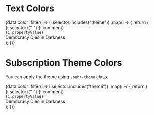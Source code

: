 
# Text Colors

<div className="flex flex-column">
  {data.color
    .filter(i => !i.selector.includes("theme"))
    .map(i => {
      return (
        <div key={i.selector} className="pa-sm">
          <div className="font--subhead font-bold">
            {i.selector}{" "}
            <span className="italic font-xs gray-dark">{i.comment}</span>
          </div>
          <div>
            <code>{i.propertyValue}</code>
          </div>
          <div
            className={`pa-sm ${i.selector.split(".").join(" ")} bold b `}
            style={{ borderColor: "inherit" }}
          >
            Democracy Dies in Darkness
          </div>
        </div>
      );
    })}
</div>

# Subscription Theme Colors

<p className="pl-sm mb-sm font-xxs">
  You can apply the theme using <code>.subs-theme</code> class.
</p>

<div className="flex flex-column">
  {data.color
    .filter(i => i.selector.includes("theme"))
    .map(i => {
      return (
        <div key={i.selector} className="pa-sm">
          <div className="font--subhead font-bold">
            {i.selector}{" "}
            <span className="italic font-xs gray-dark">{i.comment}</span>
          </div>
          <div>
            <code>{i.propertyValue}</code>
          </div>
          <div
            className={`pa-sm ${i.selector.split(".").join(" ")} bold b `}
            style={{ borderColor: "inherit" }}
          >
            Democracy Dies in Darkness
          </div>
        </div>
      );
    })}
</div>
